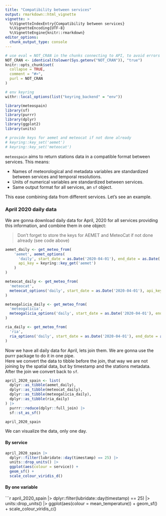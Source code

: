 ```yaml
---
title: "Compatibility between services"
output: rmarkdown::html_vignette
vignette: >
  %\VignetteIndexEntry{Compatibility between services}
  %\VignetteEncoding{UTF-8}
  %\VignetteEngine{knitr::rmarkdown}
editor_options: 
  chunk_output_type: console
---
```


```r
# use eval = NOT_CRAN in the chunks connecting to API, to avoid errors or warnings in CRAN checks
NOT_CRAN <- identical(tolower(Sys.getenv("NOT_CRAN")), "true")
knitr::opts_chunk$set(
  collapse = TRUE,
  comment = "#>",
  purl = NOT_CRAN
)

# env keyring
withr::local_options(list("keyring_backend" = "env"))
```

```r
library(meteospain)
library(sf)
library(purrr)
library(dplyr)
library(ggplot2)
library(units)

# provide keys for aemet and meteocat if not done already
# keyring::key_set('aemet')
# keyring::key_set('meteocat')
```

`meteospain` aims to return stations data in a compatible format between services. This means:

  - Names of meteorological and metadata variables are standardized between services and temporal
  resolutions.
  - Units of numerical variables are standardized between services.
  - Same output format for all services, an `sf` object.

This ease combining data from different services. Let's see an example.

### April 2020 daily data

We are gonna download daily data for April, 2020 for all services providing this information, and combine
them in one object:

  > Don't forget to store the keys for AEMET and MeteoCat if not done already (see code above)

```r
aemet_daily <- get_meteo_from(
    'aemet', aemet_options(
      'daily', start_date = as.Date('2020-04-01'), end_date = as.Date('2020-04-30'),
      api_key = keyring::key_get('aemet')
    )
)

meteocat_daily <- get_meteo_from(
  'meteocat',
  meteocat_options('daily', start_date = as.Date('2020-04-01'), api_key = keyring::key_get('meteocat'))
)

meteogalicia_daily <- get_meteo_from(
  'meteogalicia',
  meteogalicia_options('daily', start_date = as.Date('2020-04-01'), end_date = as.Date('2020-04-30'))
)

ria_daily <- get_meteo_from(
  'ria',
  ria_options('daily', start_date = as.Date('2020-04-01'), end_date = as.Date('2020-04-30'))
)
```

Now we have all daily data for April, lets join them. We are gonna use the purrr package to do it in one
pipe.  
Here we convert the data to tibble before the join, that way we are not joining by the spatial data, but
by timestamp and the stations metadata. After the join we convert back to `sf`.

```r
april_2020_spain <- list(
  dplyr::as_tibble(aemet_daily),
  dplyr::as_tibble(meteocat_daily),
  dplyr::as_tibble(meteogalicia_daily),
  dplyr::as_tibble(ria_daily)
) |>
  purrr::reduce(dplyr::full_join) |>
  sf::st_as_sf()

april_2020_spain
```

We can visualize the data, only one day.  

#### By service

```r
april_2020_spain |>
  dplyr::filter(lubridate::day(timestamp) == 25) |>
  units::drop_units() |>
  ggplot(aes(colour = service)) +
  geom_sf() +
  scale_colour_viridis_d()
```

#### By one variable

```r
april_2020_spain |>
  dplyr::filter(lubridate::day(timestamp) == 25) |>
  units::drop_units() |>
  ggplot(aes(colour = mean_temperature)) +
  geom_sf() +
  scale_colour_viridis_c()
